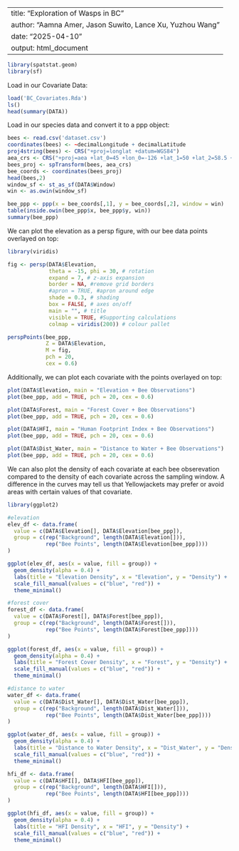 
---
title: "Exploration of Wasps in BC"
author: "Aamna Amer, Jason Suwito, Lance Xu, Yuzhou Wang"
date: "2025-04-10"
output: html_document
---

```r
library(spatstat.geom)
library(sf)
```

Load in our Covariate Data:

```r
load('BC_Covariates.Rda')
ls()
head(summary(DATA))
```

Load in our species data and convert it to a ppp object:

```r
bees <- read.csv('dataset.csv')
coordinates(bees) <- ~decimalLongitude + decimalLatitude
proj4string(bees) <- CRS("+proj=longlat +datum=WGS84")
aea_crs <- CRS("+proj=aea +lat_0=45 +lon_0=-126 +lat_1=50 +lat_2=58.5 +x_0=1000000 +y_0=0 +datum=NAD83 +units=m +no_defs")
bees_proj <- spTransform(bees, aea_crs)
bee_coords <- coordinates(bees_proj)
head(bees,2)
window_sf <- st_as_sf(DATA$Window)
win <- as.owin(window_sf) 

bee_ppp <- ppp(x = bee_coords[,1], y = bee_coords[,2], window = win)
table(inside.owin(bee_ppp$x, bee_ppp$y, win))  
summary(bee_ppp)
```

We can plot the elevation as a persp figure, with our bee data points overlayed on top:

```r
library(viridis)

fig <- persp(DATA$Elevation,
             theta = -15, phi = 30, # rotation
             expand = 7, # z-axis expansion
             border = NA, #remove grid borders
             #apron = TRUE, #apron around edge
             shade = 0.3, # shading
             box = FALSE, # axes on/off
             main = "", # title
             visible = TRUE, #Supporting calculations
             colmap = viridis(200)) # colour pallet

perspPoints(bee_ppp,
            Z = DATA$Elevation, 
            M = fig,
            pch = 20, 
            cex = 0.6)
```

Additionally, we can plot each covariate with the points overlayed on top:

```r
plot(DATA$Elevation, main = "Elevation + Bee Observations")
plot(bee_ppp, add = TRUE, pch = 20, cex = 0.6)
```

```r
plot(DATA$Forest, main = "Forest Cover + Bee Observations")
plot(bee_ppp, add = TRUE, pch = 20, cex = 0.6)
```

```r
plot(DATA$HFI, main = "Human Footprint Index + Bee Observations")
plot(bee_ppp, add = TRUE, pch = 20, cex = 0.6)
```

```r
plot(DATA$Dist_Water, main = "Distance to Water + Bee Observations")
plot(bee_ppp, add = TRUE, pch = 20, cex = 0.6)
```

We can also plot the density of each covariate at each bee obserevation compared to the density of each covariate across the sampling window. A difference in the curves may tell us that Yellowjackets may prefer or avoid areas with certain values of that covariate. 


```r
library(ggplot2)

#elevation 
elev_df <- data.frame(
  value = c(DATA$Elevation[], DATA$Elevation[bee_ppp]),
  group = c(rep("Background", length(DATA$Elevation[])),
            rep("Bee Points", length(DATA$Elevation[bee_ppp])))
)

ggplot(elev_df, aes(x = value, fill = group)) +
  geom_density(alpha = 0.4) +
  labs(title = "Elevation Density", x = "Elevation", y = "Density") +
  scale_fill_manual(values = c("blue", "red")) +
  theme_minimal()
```

```r
#forest cover
forest_df <- data.frame(
  value = c(DATA$Forest[], DATA$Forest[bee_ppp]),
  group = c(rep("Background", length(DATA$Forest[])),
            rep("Bee Points", length(DATA$Forest[bee_ppp])))
)

ggplot(forest_df, aes(x = value, fill = group)) +
  geom_density(alpha = 0.4) +
  labs(title = "Forest Cover Density", x = "Forest", y = "Density") +
  scale_fill_manual(values = c("blue", "red")) +
  theme_minimal()
```

```r
#distance to water
water_df <- data.frame(
  value = c(DATA$Dist_Water[], DATA$Dist_Water[bee_ppp]),
  group = c(rep("Background", length(DATA$Dist_Water[])),
            rep("Bee Points", length(DATA$Dist_Water[bee_ppp])))
)

ggplot(water_df, aes(x = value, fill = group)) +
  geom_density(alpha = 0.4) +
  labs(title = "Distance to Water Density", x = "Dist_Water", y = "Density") +
  scale_fill_manual(values = c("blue", "red")) +
  theme_minimal()
```

```r
hfi_df <- data.frame(
  value = c(DATA$HFI[], DATA$HFI[bee_ppp]),
  group = c(rep("Background", length(DATA$HFI[])),
            rep("Bee Points", length(DATA$HFI[bee_ppp])))
)

ggplot(hfi_df, aes(x = value, fill = group)) +
  geom_density(alpha = 0.4) +
  labs(title = "HFI Density", x = "HFI", y = "Density") +
  scale_fill_manual(values = c("blue", "red")) +
  theme_minimal()
```
